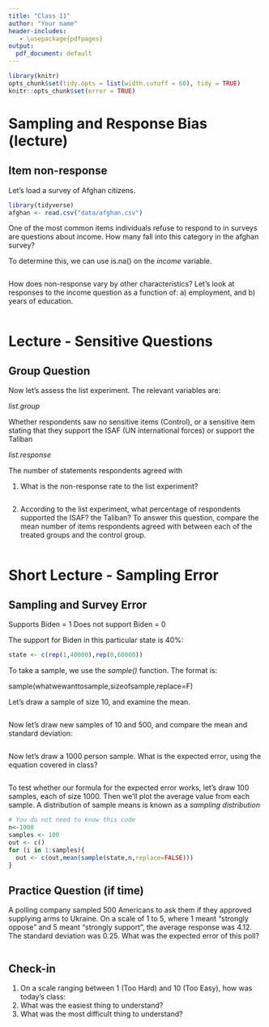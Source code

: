 ```yaml
---
title: "Class 11"
author: "Your name"
header-includes:
   - \usepackage{pdfpages}
output:
  pdf_document: default
---
```


```r
library(knitr)
opts_chunk$set(tidy.opts = list(width.cutoff = 60), tidy = TRUE)
knitr::opts_chunk$set(error = TRUE)
```

# Sampling and Response Bias (lecture)

## Item non-response

Let's load a survey of Afghan citizens. 

```r
library(tidyverse)
afghan <- read.csv("data/afghan.csv")
```

One of the most common items individuals refuse to respond to in surveys are questions about income. How many fall into this category in the afghan survey?

To determine this, we can use is.na() on the _income_ variable.

```r

```

How does non-response vary by other characteristics? Let's look at responses to the income question as a function of: a) employment, and b) years of education. 

```r

```

# Lecture - Sensitive Questions

## Group Question

Now let's assess the list experiment. The relevant variables are:

*list.group*        

Whether respondents saw no sensitive items (Control), or a sensitive item stating that they support the ISAF (UN international forces) or support the Taliban

*list.response*    

The number of statements respondents agreed with


1. What is the non-response rate to the list experiment?

```r

```

2. According to the list experiment, what percentage of respondents supported the ISAF? the Taliban? To answer this question, compare the mean number of items respondents agreed with between each of the treated groups and the control group. 

```r


```

# Short Lecture - Sampling Error

## Sampling and Survey Error

Supports Biden     = 1
Does not support Biden = 0 

The support for Biden in this particular state is 40%:

```r
state <- c(rep(1,40000),rep(0,60000))

```

To take a sample, we use the _sample()_ function. The format is:

  sample(whatwewanttosample,sizeofsample,replace=F)

Let's draw a sample of size 10, and examine the mean.

```r

```

Now let's draw new samples of 10 and 500, and compare the mean and standard deviation:

```r



```
Now let's draw a 1000 person sample. What is the expected error, using the equation covered in class?

```r


```

To test whether our formula for the expected error works, let's draw 100 samples, each of size 1000. Then we'll plot the average value from each sample. A distribution of sample means is known as a *sampling distribution* 

```r
# You do not need to know this code
n<-1000
samples <- 100
out <- c()
for (i in 1:samples){
  out <- c(out,mean(sample(state,n,replace=FALSE)))
}

```

## Practice Question (if time)

A polling company sampled 500 Americans to ask them if they approved supplying arms to Ukraine. On a scale of 1 to 5, where 1 meant "strongly oppose" and 5 meant "strongly support", the average response was 4.12. The standard deviation was 0.25. What was the expected error of this poll?

```r

```




## Check-in

1. On a scale ranging between 1 (Too Hard) and 10 (Too Easy), how was today's class: 
2. What was the easiest thing to understand?
3. What was the most difficult thing to understand?

